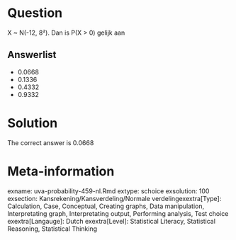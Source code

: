 Question
========

X ~ N(-12, 8²). Dan is P(X > 0) gelijk aan 

Answerlist
----------
* 0.0668
* 0.1336
* 0.4332
* 0.9332

Solution
========

The correct answer is  0.0668 

Meta-information
================
exname: uva-probability-459-nl.Rmd 
extype: schoice 
exsolution: 100 
exsection: Kansrekening/Kansverdeling/Normale verdelingexextra[Type]: Calculation, Case, Conceptual, Creating graphs, Data manipulation, Interpretating graph, Interpretating output, Performing analysis, Test choice 
exextra[Langauge]: Dutch 
exextra[Level]: Statistical Literacy, Statistical Reasoning, Statistical Thinking 
